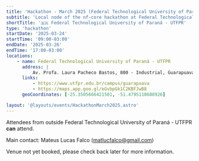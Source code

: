 ```yaml
---
title: 'Hackathon - March 2025 (Federal Technological University of Paraná - UTFPR)'
subtitle: 'Local node of the nf-core hackathon at Federal Technological University of Paraná - UTFPR, Brazil'
shortTitle: '🇧🇷 Federal Technological University of Paraná - UTFPR'
type: 'hackathon'
startDate: '2025-03-24'
startTime: '09:00-03:00'
endDate: '2025-03-26'
endTime: '17:00-03:00'
locations:
    - name: Federal Technological University of Paraná - UTFPR
      address: |
          Av. Profa. Laura Pacheco Bastos, 800 - Industrial, Guarapuava - PR, 85053-525
      links:
          - https://www.utfpr.edu.br/campus/guarapuava
          - https://maps.app.goo.gl/eGvbpGk1C2KBFJwB8
      geoCoordinates: [-25.3505666421501, -51.4795110688926]

layout: '@layouts/events/HackathonMarch2025.astro'
---
```


Attendees from outside Federal Technological University of Paraná - UTFPR **can** attend.

Main contact: Mateus Lucas Falco ([matlucfalco@gmail.com](mailto:matlucfalco@gmail.com))

Venue not yet booked, please check back later for more information.
